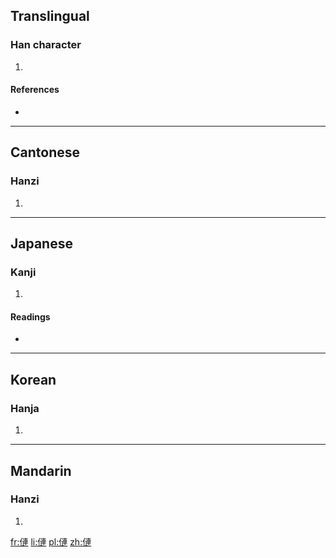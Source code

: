==Translingual==

===Han character===
{{Han char|rn=9|rad=人|as=11|sn=13|four=2523<sub>0</sub>|canj=人卜十十 (OYJJ)}}

# {{defn|Han|sort=人11}}

====References====
* {{Han ref|kx=0115.210|dkj=01049|dj=0246.090|hdz=10208.080|uh=50C6|ud=20678|bh=DCB6|bd=56502}}

----

==Cantonese==

===Hanzi===
{{yue-hanzi|jyut=|y=lin4}}

# {{defn|lang=yue|sort=人11}}

----

==Japanese==

===Kanji===
{{ja-kanji|grade=|rs=人11}}

# {{defn|lang=ja|sort=人11}}

====Readings====
* {{ja-readings|on=[[れん]] (ren)|kun=[[ふたご]] (futago), [[およぶ]] (oyobu), [[おひつく]] (ohitsuku)}}

----

==Korean==

===Hanja===
{{ko-hanja|hangeul=련|rv=ryeon|mr=ryŏn}}

# {{defn|lang=ko|sort=人11}}

----

==Mandarin==

===Hanzi===
{{cmn-hanzi|pin=[[lián]] ([[lian2]]), [[liǎn]] ([[lian3]]), [[liàn]] ([[lian4]])|wg=lien<sup>2</sup>, lien<sup>3</sup>, lien<sup>4</sup>}}

# {{defn|lang=cmn|sort=人11}}

[[fr:僆]]
[[li:僆]]
[[pl:僆]]
[[zh:僆]]